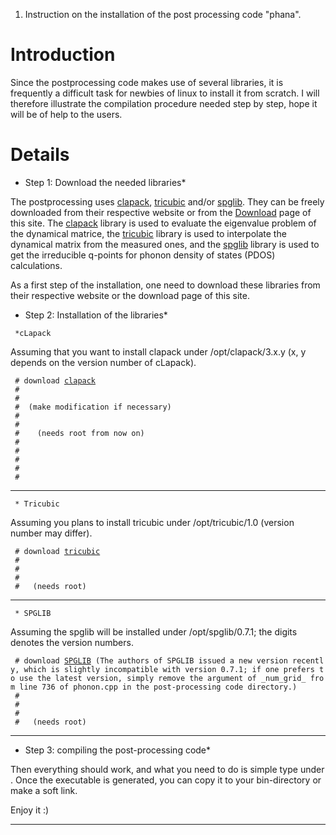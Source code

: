 #Instruction on the installation of the post processing code "phana".

= Introduction =

Since the postprocessing code makes use of several libraries, it is frequently a difficult task for newbies of linux to install it from scratch. I will therefore illustrate the compilation procedure needed step by step, hope it will be of help to the users.


= Details =

*Step 1: Download the needed libraries*

The postprocessing uses [http://www.netlib.org/clapack/ clapack], [http://orca.princeton.edu/francois/software/tricubic/ tricubic] and/or [http://spglib.sourceforge.net/ spglib]. They can be freely downloaded from their respective website or from the [http://code.google.com/p/fix-phonon/downloads/list Download] page of this site. The [http://www.netlib.org/clapack/ clapack] library is used to evaluate the eigenvalue problem of the dynamical matrice, the [http://orca.princeton.edu/francois/software/tricubic/ tricubic] library is used to interpolate the dynamical matrix from the measured ones, and the [http://spglib.sourceforge.net/ spglib] library is used to get the irreducible q-points for phonon density of states (PDOS) calculations.

As a first step of the installation, one need to download these libraries from their respective website or the download page of this site.

*Step 2: Installation of the libraries*
  *cLapack
Assuming that you want to install clapack under /opt/clapack/3.x.y (x, y depends on the version number of cLapack).
  # download [http://www.netlib.org/clapack/  clapack]
  # {{{tar -xzvf clapack.tgz}}}
  # {{{cd CLAPACK-3.2.1}}}
  # {{{cp make.inc.example make.inc   }}} (make modification if necessary)
  # {{{cd BLAS; make}}}
  # {{{cd ..; make}}}
  # {{{mkdir -p /opt/clapack/3.2.1/lib   }}}   (needs root from now on)
  # {{{cp *.a /opt/clapack/3.2.1/lib}}}
  # {{{cp -r INCLUDE /opt/clapack/3.2.1/include}}}
  # {{{cd /opt/clapack/3.2.1/lib}}}
  # {{{ln -s lapack_LINUX.a libclapack.a}}}
  # {{{ln -s blas_LINUX.a libblas.a}}}

----
 
  * Tricubic
Assuming you plans to install tricubic under /opt/tricubic/1.0 (version number may differ).
  # download [http://orca.princeton.edu/francois/software/tricubic/ tricubic]
  # {{{tar -xzvf tricubic-1.0.tgz}}}
  # {{{./configure --prefix=/opt/tricubic/1.0}}}
  # {{{make}}}
  # {{{make install}}}  (needs root)

----

  * SPGLIB
Assuming the spglib will be installed under /opt/spglib/0.7.1; the digits denotes the version numbers.
  # download [http://spglib.sourceforge.net SPGLIB] (The authors of SPGLIB issued a new version recently, which is slightly incompatible with version 0.7.1; if one prefers to use the latest version, simply remove the argument of _num_grid_ from line 736 of phonon.cpp in the post-processing code directory.)
  # {{{tar -xzvf spglib-0.7.1.tar.gz}}}
  # {{{./configure  --prefix=/opt/spglib/0.7.1}}}
  # {{{make}}}
  # {{{make install}}}  (needs root)

----
*Step 3: compiling the post-processing code*

Then everything should work, and what you need to do is simple type
{{{make}}}
under {{{USER-PHONON/postproc}}}. Once the executable is generated, you can copy it to your bin-directory or make a soft link.

Enjoy it :)
----